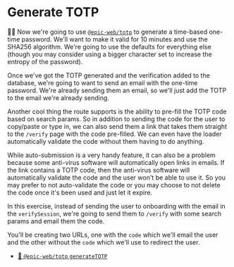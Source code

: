 # Generate TOTP

👨‍💼 Now we're going to use [`@epic-web/totp`](https://npm.im/@epic-web/totp) to
generate a time-based one-time password. We'll want to make it valid for 10
minutes and use the SHA256 algorithm. We're going to use the defaults for
everything else (though you may consider using a bigger character set to
increase the entropy of the password).

Once we've got the TOTP generated and the verification added to the database,
we're going to want to send an email with the one-time password. We're already
sending them an email, so we'll just add the TOTP to the email we're already
sending.

Another cool thing the <LinkToApp to="/verify" /> route supports is the ability
to pre-fill the TOTP code based on search params. So in addition to sending the
code for the user to copy/paste or type in, we can also send them a link that
takes them straight to the `/verify` page with the code pre-filled. We can even
have the loader automatically validate the code without them having to do
anything.

<callout-warning>
	While auto-submission is a very handy feature, it can also be a problem
	because some anti-virus software will automatically open links in emails. If
	the link contains a TOTP code, then the anti-virus software will automatically
	validate the code and the user won't be able to use it. So you may prefer to
	not auto-validate the code or you may choose to not delete the code once it's
	been used and just let it expire.
</callout-warning>

In this exercise, instead of sending the user to onboarding with the email in
the `verifySession`, we're going to send them to `/verify` with some search
params and email them the code.

You'll be creating two URLs, one with the `code` which we'll email the user and
the other without the `code` which we'll use to redirect the user.

- [📜 `@epic-web/totp` `generateTOTP`](https://github.com/epicweb-dev/totp#generatetotp)
